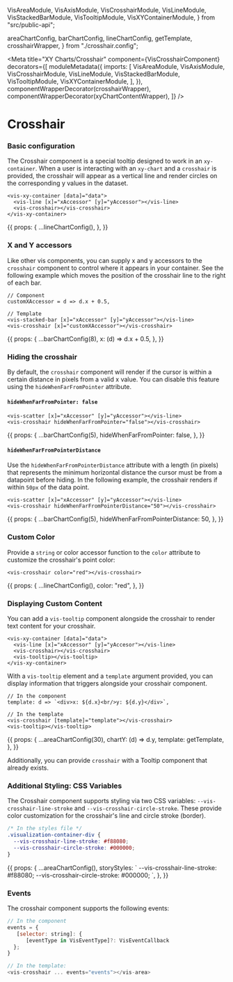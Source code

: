   VisAreaModule,
  VisAxisModule,
  VisCrosshairModule,
  VisLineModule,
  VisStackedBarModule,
  VisTooltipModule,
  VisXYContainerModule,
} from "src/public-api";

  areaChartConfig,
  barChartConfig,
  lineChartConfig,
  getTemplate,
  crosshairWrapper,
} from "./crosshair.config";

<Meta
  title="XY Charts/Crosshair"
  component={VisCrosshairComponent}
  decorators={[
    moduleMetadata({
      imports: [
        VisAreaModule,
        VisAxisModule,
        VisCrosshairModule,
        VisLineModule,
        VisStackedBarModule,
        VisTooltipModule,
        VisXYContainerModule,
      ],
    }),
    componentWrapperDecorator(crosshairWrapper),
    componentWrapperDecorator(xyChartContentWrapper),
  ]}
/>

<style>{``}</style>

# Crosshair

### Basic configuration

The Crosshair component is a special tooltip designed to work in an `xy-container`.
When a user is interacting with an `xy-chart` and a `crosshair` is provided, the crosshair will appear as a vertical line and render circles on the corresponding y values in the dataset.

```angular2html
<vis-xy-container [data]="data">
  <vis-line [x]="xAccessor" [y]="yAccessor"></vis-line>
  <vis-crosshair></vis-crosshair>
</vis-xy-container>
```

<Story name="Simple Crosshair">
  {{
    props: {
      ...lineChartConfig(),
    },
  }}
</Story>

### X and Y accessors

Like other vis components, you can supply x and y accessors to the `crosshair` component to control where it appears in your container.
See the following example which moves the position of the crosshair line to the right of each bar.

```angular2html
// Component
customXAccessor = d => d.x + 0.5,

// Template
<vis-stacked-bar [x]="xAccessor" [y]="yAccessor"></vis-line>
<vis-crosshair [x]="customXAccessor"></vis-crosshair>
```

<Story name="Custom X and Y Accessors">
  {{
    props: {
      ...barChartConfig(8),
      x: (d) => d.x + 0.5,
    },
  }}
</Story>

### Hiding the crosshair

By default, the `crosshair` component will render if the cursor is within a certain distance in pixels from a valid x value. You can
disable this feature using the `hideWhenFarFromPointer` attribute.

#### `hideWhenFarFromPointer: false`

```angular2html
<vis-scatter [x]="xAccessor" [y]="yAccessor"></vis-line>
<vis-crosshair hideWhenFarFromPointer="false"></vis-crosshair>
```

<Story name="Hiding Behavior">
  {{
    props: {
      ...barChartConfig(5),
      hideWhenFarFromPointer: false,
    },
  }}
</Story>

#### `hideWhenFarFromPointerDistance`

Use the `hideWhenFarFromPointerDistance` attribute with a length (in pixels) that represents the minimum horizontal distance the cursor must be from a datapoint before hiding.
In the following example, the crosshair renders if within `50px` of the data point.

```angular2html
<vis-scatter [x]="xAccessor" [y]="yAccessor"></vis-line>
<vis-crosshair hideWhenFarFromPointerDistance="50"></vis-crosshair>
```

<Story name="Hiding Behavior: Pointer Distance">
  {{
    props: {
      ...barChartConfig(5),
      hideWhenFarFromPointerDistance: 50,
    },
  }}
</Story>

### Custom Color

Provide a `string` or color accessor function to the `color` attribute to customize the crosshair's point color:

```angular2html
<vis-crosshair color="red"></vis-crosshair>
```

<Story name="Custom Color">
  {{
    props: {
      ...lineChartConfig(),
      color: "red",
    },
  }}
</Story>

### Displaying Custom Content

You can add a `vis-tooltip` component alongside the crosshair to render text content for your crosshair.

```angular2html
<vis-xy-container [data]="data">
  <vis-line [x]="xAccessor" [y]="yAccesor"></vis-line>
  <vis-crosshair></vis-crosshair>
  <vis-tooltip></vis-tooltip>
</vis-xy-container>
```

With a `vis-tooltip` element and a `template` argument provided, you can display information that triggers alongside your crosshair component.

```angular2html
// In the component
template: d => `<div>x: ${d.x}<br/>y: ${d.y}</div>`,

// In the template
<vis-crosshair [template]="template"></vis-crosshair>
<vis-tooltip></vis-tooltip>
```

<Story name="Crosshair Template">
  {{
    props: {
      ...areaChartConfig(30),
      chartY: (d) => d.y,
      template: getTemplate,
    },
  }}
</Story>

Additionally, you can provide `crosshair` with a Tooltip component that already exists.

### Additional Styling: CSS Variables

The Crosshair component supports styling via two CSS variables: `--vis-crosshair-line-stroke` and `--vis-crosshair-circle-stroke`.
These provide color customization for the crosshair's line and circle stroke (border).

```css
/* In the styles file */
.visualization-container-div {
  --vis-crosshair-line-stroke: #f88080;
  --vis-crosshair-circle-stroke: #000000;
}
```

<Story name="Additional Styling: CSS Variables">
  {{
    props: {
      ...areaChartConfig(),
      storyStyles: `
        --vis-crosshair-line-stroke: #f88080;
        --vis-crosshair-circle-stroke: #000000;
      `,
    },
  }}
</Story>

### Events

The crosshair component supports the following events:

```javascript
// In the component
events = {
   [selector: string]: {
      [eventType in VisEventType]?: VisEventCallback
  };
}

// In the template:
<vis-crosshair ... events="events"></vis-area>
```

<ArgsTable of={VisCrosshairComponent} />
